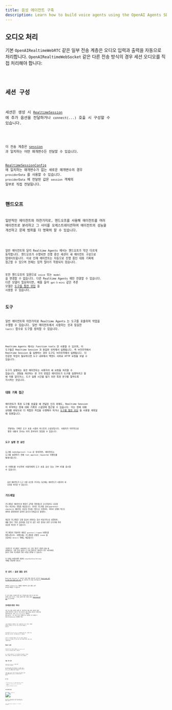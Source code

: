 ```yaml
---
title: 음성 에이전트 구축
description: Learn how to build voice agents using the OpenAI Agents SDK, what features are available, how to architecture your application, and more.
---
```



## 오디오 처리

기본 `OpenAIRealtimeWebRTC` 같은 일부 전송 계층은 오디오 입력과 출력을 자동으로 처리합니다. `OpenAIRealtimeWebSocket` 같은 다른 전송 방식의 경우 세션 오디오를 직접 처리해야 합니다:

<Code lang="typescript" code={handleAudioExample} />

## 세션 구성

세션은 생성 시 [`RealtimeSession`](/openai-agents-js/openai/agents-realtime/classes/realtimesession/) 에 추가 옵션을 전달하거나 `connect(...)` 호출 시 구성할 수 있습니다.

<Code lang="typescript" code={configureSessionExample} />

이 전송 계층은 [session](https://platform.openai.com/docs/api-reference/realtime-client-events/session/update) 과 일치하는 어떤 매개변수든 전달할 수 있습니다.

[RealtimeSessionConfig](/openai-agents-js/openai/agents-realtime/type-aliases/realtimesessionconfig/) 에 일치하는 매개변수가 없는 새로운 매개변수의 경우 `providerData` 를 사용할 수 있습니다. `providerData` 에 전달된 값은 `session` 객체의 일부로 직접 전달됩니다.

## 핸드오프

일반적인 에이전트와 마찬가지로, 핸드오프를 사용해 에이전트를 여러 에이전트로 분리하고 그 사이를 오케스트레이션하여 에이전트의 성능을 개선하고 문제 범위를 더 명확히 할 수 있습니다.

<Code lang="typescript" code={multiAgentsExample} />

일반 에이전트와 달리 Realtime Agents 에서는 핸드오프가 약간 다르게 동작합니다. 핸드오프가 수행되면 진행 중인 세션이 새 에이전트 구성으로 업데이트됩니다. 이로 인해 에이전트는 자동으로 진행 중인 대화 기록에 접근할 수 있으며 현재는 입력 필터가 적용되지 않습니다.

또한 핸드오프의 일환으로 `voice` 또는 `model` 을 변경할 수 없습니다. 다른 Realtime Agents 에만 연결할 수 있습니다. 다른 모델이 필요하다면, 예를 들어 `gpt-5-mini` 같은 추론 모델은 [도구를 통한 위임](#delegation-through-tools) 을 사용할 수 있습니다.

## 도구

일반 에이전트와 마찬가지로 Realtime Agents 는 도구를 호출하여 작업을 수행할 수 있습니다. 일반 에이전트에서 사용하는 것과 동일한 `tool()` 함수로 도구를 정의할 수 있습니다.

<Code lang="typescript" code={defineToolExample} />

Realtime Agents 에서는 function tools 만 사용할 수 있으며, 이 도구들은 Realtime Session 과 동일한 위치에서 실행됩니다. 즉 브라우저에서 Realtime Session 을 실행하는 경우 도구도 브라우저에서 실행됩니다. 더 민감한 작업이 필요하다면 도구 내부에서 백엔드 서버로 HTTP 요청을 보낼 수 있습니다.

도구가 실행되는 동안 에이전트는 사용자의 새 요청을 처리할 수 없습니다. 경험을 개선하는 한 가지 방법은 에이전트가 도구를 실행하려고 할 때 이를 알리거나, 도구 실행 시간을 벌기 위한 특정 문구를 말하도록 지시하는 것입니다.

### 대화 기록 접근

에이전트가 특정 도구를 호출할 때 전달된 인자 외에도, Realtime Session 이 추적하는 현재 대화 기록의 스냅샷에 접근할 수 있습니다. 이는 현재 대화 상태를 바탕으로 더 복잡한 작업을 수행해야 하거나 [도구를 통한 위임](#delegation-through-tools) 을 사용할 계획일 때 유용합니다.

<Code lang="typescript" code={toolHistoryExample} />

<Aside type="note">
  전달되는 기록은 도구 호출 시점의 히스토리 스냅샷입니다. 사용자가 마지막으로
  말한 내용의 전사는 아직 준비되지 않았을 수 있습니다.
</Aside>

### 도구 실행 전 승인

도구를 `needsApproval: true` 로 정의하면, 에이전트는 도구를 실행하기 전에 `tool_approval_requested` 이벤트를 발생시킵니다.

이 이벤트를 수신하여 사용자에게 도구 호출 승인 또는 거부 UI를 표시할 수 있습니다.

<Code lang="typescript" code={toolApprovalEventExample} />

<Aside type="note">
  음성 에이전트가 도구 호출 승인을 기다리는 동안에는 에이전트가 사용자의 새
  요청을 처리할 수 없습니다.
</Aside>

## 가드레일

가드레일은 에이전트의 발화가 규칙을 위반했는지 모니터링하고 응답을 즉시 차단하는 방법을 제공합니다. 이러한 가드레일 검사(guardrail checks)는 에이전트 응답의 전사를 기반으로 수행되며, 따라서 모델의 텍스트 출력이 활성화되어 있어야 합니다(기본값으로 활성화).

제공한 가드레일은 모델 응답이 반환되는 동안 비동기적으로 실행되며, 예를 들어 "특정 금지어를 언급"과 같은 사전 정의된 분류 트리거에 따라 응답을 차단할 수 있습니다.

가드레일이 작동하면 세션은 `guardrail_tripped` 이벤트를 발생시킵니다. 이벤트에는 가드레일을 유발한 `itemId` 를 포함하는 `details` 객체도 제공됩니다.

<Code lang="typescript" code={guardrailsExample} />

기본적으로 가드레일은 100자마다 또는 응답 텍스트 생성이 끝날 때 실행됩니다. 보통 음성 출력이 더 오래 걸리므로 대부분의 경우 사용자에게 들리기 전에 가드레일이 위반 사항을 잡아낼 수 있습니다.

이 동작을 변경하려면 세션에 `outputGuardrailSettings` 객체를 전달하면 됩니다.

<Code lang="typescript" code={guardrailSettingsExample} />

## 턴 감지 / 음성 활동 감지

Realtime Session 은 사용자가 말할 때를 자동으로 감지하고 [Realtime API 의 내장 음성 활동 감지 모드](https://platform.openai.com/docs/guides/realtime-vad) 를 사용하여 새 턴을 트리거합니다.

세션에 `turnDetection` 객체를 전달하여 음성 활동 감지 모드를 변경할 수 있습니다.

<Code lang="typescript" code={turnDetectionExample} />

턴 감지 설정을 수정하면 원치 않는 인터럽션(중단 처리)과 침묵 처리 보정에 도움이 됩니다. 다양한 설정에 대한 자세한 내용은 [Realtime API 문서](https://platform.openai.com/docs/guides/realtime-vad) 를 참고하세요

## 인터럽션(중단 처리)

내장 음성 활동 감지를 사용할 때, 에이전트의 발화 중에 사용자가 말을 겹치면 에이전트는 자동으로 이를 감지하고 발화 내용을 바탕으로 컨텍스트를 업데이트합니다. 또한 `audio_interrupted` 이벤트를 발생시킵니다. 이는 모든 오디오 재생을 즉시 중지하는 데 사용할 수 있습니다(WebSocket 연결에만 해당).

<Code lang="typescript" code={audioInterruptedExample} />

수동 인터럽션을 수행하려는 경우, 예를 들어 UI 에 "중지" 버튼을 제공하고 싶다면 `interrupt()` 를 수동으로 호출할 수 있습니다:

<Code lang="typescript" code={sessionInterruptExample} />

어떤 방식이든 Realtime Session 은 에이전트의 생성 중단, 사용자가 들은 내용에 대한 지식 절단, 기록 업데이트를 모두 처리합니다.

WebRTC 로 에이전트에 연결하는 경우 오디오 출력도 지워집니다. WebSocket 을 사용하는 경우 대기 중인 오디오 재생을 중지하는 처리는 직접 수행해야 합니다.

## 텍스트 입력

에이전트에 텍스트 입력을 보내려면 `RealtimeSession` 의 `sendMessage` 메서드를 사용할 수 있습니다.

이는 사용자가 에이전트와 두 가지 모달리티로 상호작용할 수 있도록 하거나, 대화에 추가 컨텍스트를 제공하려는 경우에 유용합니다.

<Code lang="typescript" code={sendMessageExample} />

## 대화 기록 관리

`RealtimeSession` 은 `history` 속성에서 대화 기록을 자동으로 관리합니다:

이를 사용해 고객에게 기록을 렌더링하거나 추가 작업을 수행할 수 있습니다. 대화가 진행되는 동안 히스토리는 지속적으로 변경되므로 `history_updated` 이벤트를 수신할 수 있습니다.

기록을 수정하고 싶다면, 예를 들어 메시지를 완전히 제거하거나 해당 전사를 업데이트하려면 `updateHistory` 메서드를 사용할 수 있습니다.

<Code lang="typescript" code={updateHistoryExample} />

### 제한 사항

1. 현재는 사후에 function tool 호출을 업데이트/변경할 수 없습니다
2. 히스토리의 텍스트 출력에는 전사와 텍스트 모달리티 활성화가 필요합니다
3. 인터럽션으로 잘린 응답에는 전사가 없습니다

## 도구를 통한 위임

![도구를 통한 위임](https://cdn.openai.com/API/docs/diagram-speech-to-speech-agent-tools.png)

대화 기록과 도구 호출을 결합하여, 더 복잡한 작업을 수행하기 위해 대화를 다른 백엔드 에이전트에 위임한 다음 그 결과를 사용자에게 다시 전달할 수 있습니다.

<Code lang="typescript" code={delegationAgentExample} />

아래 코드는 서버에서 실행됩니다. 이 예시에서는 Next.js 의 서버 액션을 통해 실행됩니다.

<Code lang="typescript" code={serverAgentExample} />
